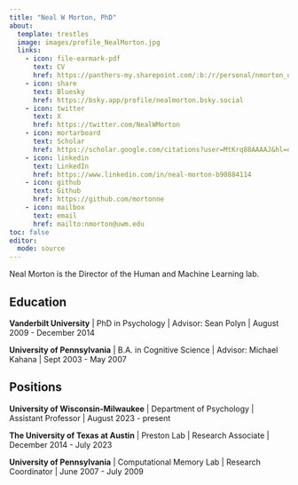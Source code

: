 ```yaml
---
title: "Neal W Morton, PhD"
about:
  template: trestles
  image: images/profile_NealMorton.jpg
  links:
    - icon: file-earmark-pdf
      text: CV
      href: https://panthers-my.sharepoint.com/:b:/r/personal/nmorton_uwm_edu/Documents/Files/Credentials/morton_cv_2024-04-19.pdf?csf=1&web=1&e=WbJFfR
    - icon: share
      text: Bluesky
      href: https://bsky.app/profile/nealmorton.bsky.social
    - icon: twitter
      text: X
      href: https://twitter.com/NealWMorton
    - icon: mortarboard
      text: Scholar
      href: https://scholar.google.com/citations?user=MtKrq88AAAAJ&hl=en
    - icon: linkedin
      text: LinkedIn
      href: https://www.linkedin.com/in/neal-morton-b90884114
    - icon: github
      text: Github
      href: https://github.com/mortonne
    - icon: mailbox
      text: email
      href: mailto:nmorton@uwm.edu
toc: false
editor: 
  mode: source
---
```


Neal Morton is the Director of the Human and Machine Learning lab.

## Education

__Vanderbilt University__ | PhD in Psychology | Advisor: Sean Polyn | August 2009 - December 2014

__University of Pennsylvania__ | B.A. in Cognitive Science | Advisor: Michael Kahana | Sept 2003 - May 2007

## Positions

__University of Wisconsin-Milwaukee__ | Department of Psychology | Assistant Professor | August 2023 - present

__The University of Texas at Austin__ | Preston Lab | Research Associate | December 2014 - July 2023

__University of Pennsylvania__ | Computational Memory Lab | Research Coordinator | June 2007 - July 2009
